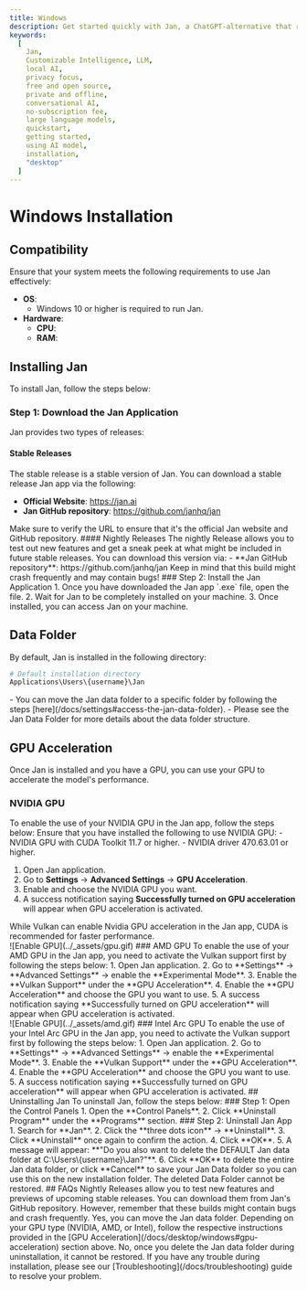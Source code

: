 ```yaml
---
title: Windows
description: Get started quickly with Jan, a ChatGPT-alternative that runs on your own computer, with a local API server. Learn how to install Jan and select an AI model to start chatting.
keywords:
  [
    Jan,
    Customizable Intelligence, LLM,
    local AI,
    privacy focus,
    free and open source,
    private and offline,
    conversational AI,
    no-subscription fee,
    large language models,
    quickstart,
    getting started,
    using AI model,
    installation,
    "desktop"
  ]
---
```




# Windows Installation
## Compatibility
Ensure that your system meets the following requirements to use Jan effectively:
  - **OS**:
    - Windows 10 or higher is required to run Jan.
  - **Hardware**:
    - **CPU**:
    - **RAM**:

## Installing Jan
To install Jan, follow the steps below:
<Steps>
### Step 1: Download the Jan Application
Jan provides two types of releases:
#### Stable Releases
The stable release is a stable version of Jan. You can download a stable release Jan app via the following:
  - **Official Website**: https://jan.ai
  - **Jan GitHub repository**: https://github.com/janhq/jan
<Callout type="info">
Make sure to verify the URL to ensure that it's the official Jan website and GitHub repository.
</Callout>
#### Nightly Releases
The nightly Release allows you to test out new features and get a sneak peek at what might be included in future stable releases. You can download this version via:
  - **Jan GitHub repository**: https://github.com/janhq/jan
<Callout type="info">
Keep in mind that this build might crash frequently and may contain bugs!
</Callout>
### Step 2: Install the Jan Application
1. Once you have downloaded the Jan app `.exe` file, open the file.
2. Wait for Jan to be completely installed on your machine.
3. Once installed, you can access Jan on your machine.
</Steps>

## Data Folder
By default, Jan is installed in the following directory:

```sh
# Default installation directory
Applications\Users\{username}\Jan
```
<Callout type="info">
- You can move the Jan data folder to a specific folder by following the steps [here](/docs/settings#access-the-jan-data-folder).
- Please see the Jan Data Folder for more details about the data folder structure.
</Callout>

## GPU Acceleration
Once Jan is installed and you have a GPU, you can use your GPU to accelerate the model's performance.
### NVIDIA GPU
To enable the use of your NVIDIA GPU in the Jan app, follow the steps below:
<Callout type="info">
  Ensure that you have installed the following to use NVIDIA GPU:
    - NVIDIA GPU with CUDA Toolkit 11.7 or higher.
    - NVIDIA driver 470.63.01 or higher.
</Callout>
1. Open Jan application.
2. Go to **Settings** -> **Advanced Settings** -> **GPU Acceleration**.
3. Enable and choose the NVIDIA GPU you want.
4. A success notification saying **Successfully turned on GPU acceleration** will appear when GPU acceleration is activated.
<Callout type="info">
While Vulkan can enable Nvidia GPU acceleration in the Jan app, CUDA is recommended for faster performance.
</Callout>
<br/>
![Enable GPU](../_assets/gpu.gif)
### AMD GPU
To enable the use of your AMD GPU in the Jan app, you need to activate the Vulkan support first by following the steps below:
1. Open Jan application.
2. Go to **Settings** -> **Advanced Settings** -> enable the **Experimental Mode**.
3. Enable the **Vulkan Support** under the **GPU Acceleration**.
4. Enable the **GPU Acceleration** and choose the GPU you want to use.
5. A success notification saying **Successfully turned on GPU acceleration** will appear when GPU acceleration is activated.
<br/>
![Enable GPU](../_assets/amd.gif)
### Intel Arc GPU
To enable the use of your Intel Arc GPU in the Jan app, you need to activate the Vulkan support first by following the steps below:
1. Open Jan application.
2. Go to **Settings** -> **Advanced Settings** -> enable the **Experimental Mode**.
3. Enable the **Vulkan Support** under the **GPU Acceleration**.
4. Enable the **GPU Acceleration** and choose the GPU you want to use.
5. A success notification saying **Successfully turned on GPU acceleration** will appear when GPU acceleration is activated.
## Uninstalling Jan
To uninstall Jan, follow the steps below:
<Steps>
### Step 1: Open the Control Panels
1. Open the **Control Panels**.
2. Click **Uninstall Program** under the **Programs** section.
### Step 2: Uninstall Jan App
1. Search for **Jan**.
2. Click the **three dots icon** -> **Uninstall**.
3. Click **Uninstall** once again to confirm the action.
4. Click **OK**.
5. A message will appear: **"Do you also want to delete the DEFAULT Jan data folder at C:\Users\{username}\Jan?"**.
6. Click **OK** to delete the entire Jan data folder, or click **Cancel** to save your Jan Data folder so you can use this on the new installation folder.
<Callout type="warning">
The deleted Data Folder cannot be restored.
</Callout>
</Steps>
## FAQs
<FAQBox title="What are Nightly Releases, and how can I access them?">
  Nightly Releases allow you to test new features and previews of upcoming stable releases. You can download them from Jan's GitHub repository. However, remember that these builds might contain bugs and crash frequently.
</FAQBox>
<FAQBox title="Can I move the Jan data folder to a different location?">
  Yes, you can move the Jan data folder.
</FAQBox>
<FAQBox title="How do I enable GPU acceleration for better performance?">
  Depending on your GPU type (NVIDIA, AMD, or Intel), follow the respective instructions provided in the [GPU Acceleration](/docs/desktop/windows#gpu-acceleration) section above.
</FAQBox>
<FAQBox title="Can I recover the deleted Jan data folder after uninstallation?">
  No, once you delete the Jan data folder during uninstallation, it cannot be restored. 
</FAQBox>
<Callout type="warning">
If you have any trouble during installation, please see our [Troubleshooting](/docs/troubleshooting) guide to resolve your problem.
</Callout>
